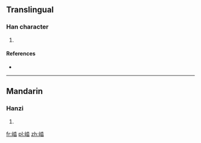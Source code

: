 ==Translingual==

===Han character===
{{Han char|rn=46|rad=山|as=08|sn=11|four=|canj=山水日 (UEA)}}

# {{defn|Han|sort=山08}}

====References====
* {{Han ref|kx=0313.030|dkj=08154|dj=0614.020|hdz=10780.050|uh=5D09|ud=23817}}

----

==Mandarin==

===Hanzi===
{{cmn-hanzi|pin=[[tà]] ([[ta4]])|wg=t'a<sup>4</sup>}}

# {{defn|lang=cmn|sort=山08}}

[[fr:崉]]
[[pl:崉]]
[[zh:崉]]